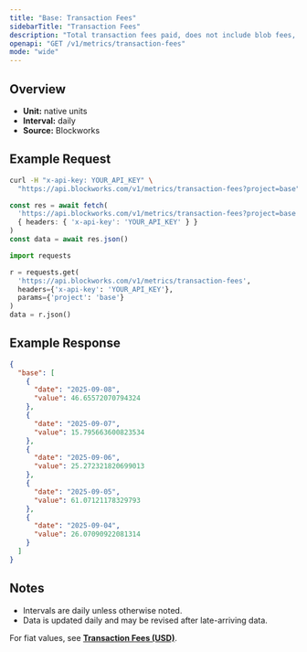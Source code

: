 ```yaml
---
title: "Base: Transaction Fees"
sidebarTitle: "Transaction Fees"
description: "Total transaction fees paid, does not include blob fees, out-of-protocol tips, or additional sources of revenue"
openapi: "GET /v1/metrics/transaction-fees"
mode: "wide"
---
```


## Overview

- **Unit:** native units
- **Interval:** daily
- **Source:** Blockworks

## Example Request

<CodeGroup>

```bash cURL
curl -H "x-api-key: YOUR_API_KEY" \
  "https://api.blockworks.com/v1/metrics/transaction-fees?project=base"
```

```typescript TypeScript
const res = await fetch(
  'https://api.blockworks.com/v1/metrics/transaction-fees?project=base',
  { headers: { 'x-api-key': 'YOUR_API_KEY' } }
)
const data = await res.json()
```

```python Python
import requests

r = requests.get(
  'https://api.blockworks.com/v1/metrics/transaction-fees',
  headers={'x-api-key': 'YOUR_API_KEY'},
  params={'project': 'base'}
)
data = r.json()
```

</CodeGroup>

## Example Response

```json
{
  "base": [
    {
      "date": "2025-09-08",
      "value": 46.65572070794324
    },
    {
      "date": "2025-09-07",
      "value": 15.795663600823534
    },
    {
      "date": "2025-09-06",
      "value": 25.272321820699013
    },
    {
      "date": "2025-09-05",
      "value": 61.07121178329793
    },
    {
      "date": "2025-09-04",
      "value": 26.07090922081314
    }
  ]
}
```

## Notes
- Intervals are daily unless otherwise noted.
- Data is updated daily and may be revised after late-arriving data.

<Note>For fiat values, see **[Transaction Fees (USD)](./transaction-fees-usd)**.</Note>